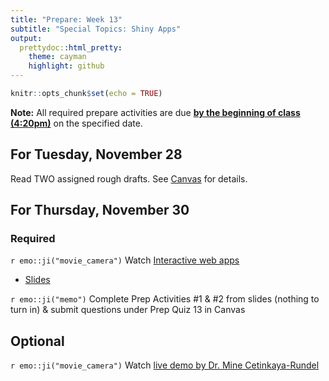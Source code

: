 ```yaml
---
title: "Prepare: Week 13"
subtitle: "Special Topics: Shiny Apps"
output: 
  prettydoc::html_pretty:
    theme: cayman
    highlight: github
---
```


```r
knitr::opts_chunk$set(echo = TRUE)
```

**Note:** All required prepare activities are due **<u>by the beginning of class (4:20pm)</u>** on the specified date.

## For Tuesday, November 28

Read TWO assigned rough drafts. See [Canvas](https://canvas.apu.edu/courses/42480/assignments/757114) for details.

## For Thursday, November 30

### Required

`r emo::ji("movie_camera")` Watch [Interactive web apps](https://youtu.be/clz1QGGu4oY)

- [Slides](https://kgfitzgerald.github.io/APU_MATH_250/slides/36-shiny.html)

`r emo::ji("memo")` Complete Prep Activities #1 & #2 from slides (nothing to turn in) & submit questions under Prep Quiz 13 in Canvas


## Optional 

`r emo::ji("movie_camera")` Watch [live demo by Dr. Mine Cetinkaya-Rundel](https://youtu.be/gXBEOFWrxsk)



